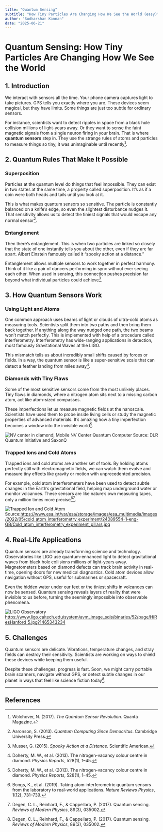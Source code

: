 ---
title: "Quantum Sensing"
subtitle: "How Tiny Particles Are Changing How We See the World (easy)"
author: "Sudharshan Kannan"
date: "2025-06-21"
---

# Quantum Sensing: How Tiny Particles Are Changing How We See the World

## 1. Introduction

We interact with sensors all the time. Your phone camera captures light to take pictures. GPS tells you exactly where you are. These devices seem magical, but they have limits. Some things are just too subtle for ordinary sensors.  

For instance, scientists want to detect ripples in space from a black hole collision millions of light-years away. Or they want to sense the faint magnetic signals from a single neuron firing in your brain. That is where **quantum sensors** step in. They use the strange rules of atoms and particles to measure things so tiny, it was unimaginable until recently[^1].

## 2. Quantum Rules That Make It Possible

### Superposition

Particles at the quantum level do things that feel impossible. They can exist in two states at the same time, a property called superposition. It’s as if a coin were both heads and tails until you look at it.  

This is what makes quantum sensors so sensitive. The particle is constantly balanced on a knife’s edge, so even the slightest disturbance nudges it. That sensitivity allows us to detect the tiniest signals that would escape any normal sensor[^2].  

### Entanglement

Then there’s entanglement. This is when two particles are linked so closely that the state of one instantly tells you about the other, even if they are far apart. Albert Einstein famously called it “spooky action at a distance.”  

Entanglement allows multiple sensors to work together in perfect harmony. Think of it like a pair of dancers performing in sync without ever seeing each other. When used in sensing, this connection pushes precision far beyond what individual particles could achieve[^3].  


## 3. How Quantum Sensors Work

### Using Light and Atoms

One common approach uses beams of light or clouds of ultra-cold atoms as measuring tools. Scientists split them into two paths and then bring them back together. If anything along the way nudged one path, the two beams won’t match perfectly. This is implemented with help of a procedure called interferometry. Interferometry has wide-ranging applications in detection, most famously Gravitational Waves at the LIGO. 

This mismatch tells us about incredibly small shifts caused by forces or fields. In a way, the quantum sensor is like a super-sensitive scale that can detect a feather landing from miles away[^5].  

### Diamonds with Tiny Flaws

Some of the most sensitive sensors come from the most unlikely places. Tiny flaws in diamonds, where a nitrogen atom sits next to a missing carbon atom, act like atom-sized compasses.  

These imperfections let us measure magnetic fields at the nanoscale. Scientists have used them to probe inside living cells or study the magnetic properties of advanced materials. It’s amazing how a tiny imperfection becomes a window into the invisible world[^5]. 

![NV center in diamond, Mobile NV Center Quantum Computer](https://qci.dlr.de/wp-content/uploads/2022/12/Laser-zum-Auslesen-der-Quanteninformationen-SaxonQ-Swen-Reichold-768x434.png) 
Source: DLR Quantum Initiative and SaxonQ

### Trapped Ions and Cold Atoms

Trapped ions and cold atoms are another set of tools. By holding atoms perfectly still with electromagnetic fields, we can watch them evolve and measure tiny effects like gravity or motion with unprecedented precision.  

For example, cold atom interferometers have been used to detect subtle changes in the Earth’s gravitational field, helping map underground water or monitor volcanoes. These sensors are like nature’s own measuring tapes, only a million times more precise[^7][^8].  

![Trapped Ion and Cold Atom](https://www.esa.int/var/esa/storage/images/esa_multimedia/images/2022/05/cold_atom_interferometry_experiment/24089554-1-eng-GB/Cold_atom_interferometry_experiment_pillars.jpg)
Source:https://www.esa.int/var/esa/storage/images/esa_multimedia/images/2022/05/cold_atom_interferometry_experiment/24089554-1-eng-GB/Cold_atom_interferometry_experiment_pillars.jpg
## 4. Real-Life Applications

Quantum sensors are already transforming science and technology. Observatories like LIGO use quantum-enhanced light to detect gravitational waves from black hole collisions millions of light-years away. Magnetometers based on diamond defects can track brain activity in real-time, opening doors for new medical diagnostics. Cold atom devices allow navigation without GPS, useful for submarines or spacecraft.  

Even the hidden water under our feet or the tiniest shifts in volcanoes can now be sensed. Quantum sensing reveals layers of reality that were invisible to us before, turning the seemingly impossible into observable phenomena.  

![LIGO Observatory](https://www.ligo.caltech.edu/system/avm_image_sqls/binaries/52/page/HiResHanford_5.jpg?1465343234)
https://www.ligo.caltech.edu/system/avm_image_sqls/binaries/52/page/HiResHanford_5.jpg?1465343234
## 5. Challenges

Quantum sensors are delicate. Vibrations, temperature changes, and stray fields can destroy their sensitivity. Scientists are working on ways to shield these devices while keeping them useful.  

Despite these challenges, progress is fast. Soon, we might carry portable brain scanners, navigate without GPS, or detect subtle changes in our planet in ways that feel like science fiction today[^8].

---

## References

[^1]: Wolchover, N. (2017). *The Quantum Sensor Revolution*. Quanta Magazine.  
[^2]: Aaronson, S. (2013). *Quantum Computing Since Democritus*. Cambridge University Press.  
[^3]: Musser, G. (2015). *Spooky Action at a Distance*. Scientific American.  
[^5]: Doherty, M. W., et al. (2013). The nitrogen-vacancy colour centre in diamond. *Physics Reports*, 528(1), 1–45.  
[^6]: LIGO Scientific Collaboration. *What is a Gravitational Wave?* LIGO Lab | Caltech.  
[^7]: Bongs, K., et al. (2019). Taking atom interferometric quantum sensors from the laboratory to real-world applications. *Nature Reviews Physics*, 1(12), 731–739.  
[^8]: Degen, C. L., Reinhard, F., & Cappellaro, P. (2017). Quantum sensing. *Reviews of Modern Physics*, 89(3), 035002.  
